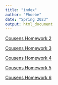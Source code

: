 ```yaml
---
title: "index"
author: "Phoebe"
date: "Spring 2023"
output: html_document
---
```


[Cousens Homework 2](Homework_02.html)

[Cousens Homework 3](CousensHomework_3.html)

[Cousens Homework 4](CousensHomework4.html)

[Cousens Homework 5](CousensHomework5.html)

[Cousens Homework 6](CousensHomework6.html)
